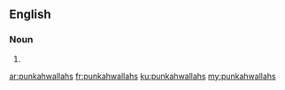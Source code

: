 ==English==

===Noun===
{{head|en|plural}}

# {{plural of|punkahwallah|lang=en}}

[[ar:punkahwallahs]]
[[fr:punkahwallahs]]
[[ku:punkahwallahs]]
[[my:punkahwallahs]]